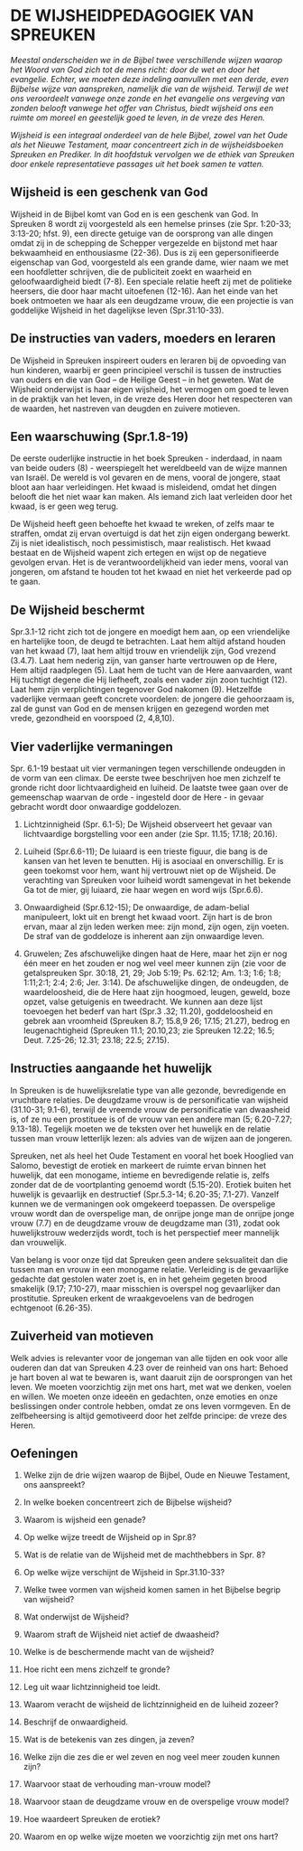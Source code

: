 # DE WIJSHEIDPEDAGOGIEK VAN SPREUKEN 

*Meestal onderscheiden we in de Bijbel twee verschillende wijzen waarop het Woord van God zich tot de mens richt: door de wet en door het evangelie. Echter, we moeten deze indeling aanvullen met een derde, even Bijbelse wijze van aanspreken, namelijk die van de wijsheid. Terwijl de wet ons veroordeelt vanwege onze zonde en het evangelie ons vergeving van zonden belooft vanwege het offer van Christus, biedt wijsheid ons een ruimte om moreel en geestelijk goed te leven, in de vreze des Heren.*

*Wijsheid is een integraal onderdeel van de hele Bijbel, zowel van het Oude als het Nieuwe Testament, maar concentreert zich in de wijsheidsboeken Spreuken en Prediker. In dit hoofdstuk vervolgen we de ethiek van Spreuken door enkele representatieve passages uit het boek samen te vatten.*

## Wijsheid is een geschenk van God 

Wijsheid in de Bijbel komt van God en is een geschenk van God.  In Spreuken 8 wordt zij voorgesteld als een hemelse prinses (zie Spr. 1:20-33; 3:13-20; hfst. 9), een directe getuige van de oorsprong van alle dingen omdat zij in de schepping de Schepper vergezelde en bijstond met haar bekwaamheid en enthousiasme (22-36). Dus is zij een gepersonifieerde eigenschap van God, voorgesteld als een grande dame, wier naam we met een hoofdletter schrijven, die de publiciteit zoekt en waarheid en geloofwaardigheid biedt (7-8). Een speciale relatie heeft zij met de politieke heersers, die door haar macht uitoefenen (12-16). Aan het einde van het boek ontmoeten we haar als een deugdzame vrouw, die een projectie is van goddelijke Wijsheid in het dagelijkse leven (Spr.31:10-33). 

## De instructies van vaders, moeders en leraren 

De Wijsheid in Spreuken inspireert ouders en leraren bij de opvoeding van hun kinderen, waarbij er geen principieel verschil is tussen de instructies van ouders en die van God – de Heilige Geest – in het geweten. Wat de Wijsheid onderwijst is haar eigen wijsheid, het vermogen om goed te leven in de praktijk van het leven, in de vreze des Heren door het respecteren van de waarden, het nastreven van deugden en zuivere motieven. 

## Een waarschuwing (Spr.1.8-19)

De eerste ouderlijke instructie in het boek Spreuken - inderdaad, in naam van beide ouders (8) - weerspiegelt het wereldbeeld van de wijze mannen van Israël. De wereld is vol gevaren en de mens, vooral de jongere, staat bloot aan haar verleidingen. Het kwaad is misleidend, omdat het dingen belooft die het niet waar kan maken. Als iemand zich laat verleiden door het kwaad, is er geen weg terug. 

De Wijsheid heeft geen behoefte het kwaad te wreken, of zelfs maar te straffen, omdat zij ervan overtuigd is dat het zijn eigen ondergang bewerkt. Zij is niet idealistisch, noch pessimistisch, maar realistisch. Het kwaad bestaat en de Wijsheid wapent zich ertegen en wijst op de negatieve gevolgen ervan. Het is de verantwoordelijkheid van ieder mens, vooral van jongeren, om afstand te houden tot het kwaad en niet het verkeerde pad op te gaan. 

## De Wijsheid beschermt

Spr.3.1-12 richt zich tot de jongere en moedigt hem aan, op een vriendelijke en hartelijke toon, de deugd te betrachten. Laat hem altijd afstand houden van het kwaad (7), laat hem altijd trouw en vriendelijk zijn, God vrezend (3.4.7). Laat hem nederig zijn, van ganser harte vertrouwen op de Here, Hem altijd raadplegen (5). Laat hem de tucht van de Here aanvaarden, want Hij tuchtigt degene die Hij liefheeft, zoals een vader zijn zoon tuchtigt (12). Laat hem zijn verplichtingen tegenover God nakomen (9). Hetzelfde vaderlijke vermaan geeft concrete voordelen: de jongere die gehoorzaam is, zal de gunst van God en de mensen krijgen en gezegend worden met vrede, gezondheid en voorspoed (2, 4,8,10). 

## Vier vaderlijke vermaningen

Spr. 6.1-19 bestaat uit vier vermaningen tegen verschillende ondeugden in de vorm van een climax. De eerste twee beschrijven hoe men zichzelf te gronde richt door lichtvaardigheid en luiheid. De laatste twee gaan over de gemeenschap waarvan de orde - ingesteld door de Here - in gevaar gebracht wordt door onwaardige goddelozen. 

1. Lichtzinnigheid (Spr. 6.1-5); De Wijsheid observeert het gevaar van lichtvaardige borgstelling voor een ander (zie Spr. 11.15; 17.18; 20.16).
	
2. Luiheid (Spr.6.6-11); De luiaard is een trieste figuur, die bang is de kansen van het leven te benutten. Hij is asociaal en onverschillig. Er is geen toekomst voor hem, want hij vertrouwt niet op de Wijsheid. De verachting van Spreuken voor luiheid wordt samengevat in het bekende Ga tot de mier, gij luiaard, zie haar wegen en word wijs (Spr.6.6). 

3. Onwaardigheid (Spr.6.12-15); De onwaardige, de adam-belial manipuleert, lokt uit en brengt het kwaad voort. Zijn hart is de bron ervan, maar al zijn leden werken mee: zijn mond, zijn ogen, zijn voeten. De straf van de goddeloze is inherent aan zijn onwaardige leven. 
 	
4. Gruwelen; Zes afschuwelijke dingen haat de Here, maar het zijn er nog één meer en het zouden er nog wel veel meer kunnen zijn (zie voor de getalspreuken Spr. 30:18, 21, 29; Job 5:19; Ps. 62:12; Am. 1:3; 1:6; 1:8; 1:11;2:1; 2:4; 2:6; Jer. 3:14). De afschuwelijke dingen, de ondeugden, de waardeloosheid, die de Here haat zijn hoogmoed, leugen, geweld, boze opzet, valse getuigenis en tweedracht. We kunnen aan deze lijst toevoegen het bederf van hart (Spr.3 .32; 11.20), goddeloosheid en gebrek aan vroomheid (Spreuken 8.7; 15.8,9 26; 17.15; 21.27), bedrog en leugenachtigheid (Spreuken 11.1; 20.10,23; zie Spreuken 12.22; 16.5; Deut. 7.25-26; 12.31; 23.18; 22.5; 27.15).

## Instructies aangaande het huwelijk

In Spreuken is de huwelijksrelatie type van alle gezonde, bevredigende en vruchtbare relaties. De deugdzame vrouw is de personificatie van wijsheid (31.10-31; 9.1-6), terwijl de vreemde vrouw de personificatie van dwaasheid is, of ze nu een prostituee is of de vrouw van een andere man (5; 6.20-7.27; 9.13-18). Tegelijk moeten we de teksten over het huwelijk en de relatie tussen man vrouw letterlijk lezen: als advies van de wijzen aan de jongeren. 
	
Spreuken, net als heel het Oude Testament en vooral het boek Hooglied van Salomo, bevestigt de erotiek en markeert de ruimte ervan binnen het huwelijk, dat een monogame, intieme en bevredigende relatie is, zelfs zonder dat de de voortplanting genoemd wordt (5.15-20). Erotiek buiten het huwelijk is gevaarlijk en destructief (Spr.5.3-14; 6.20-35; 7.1-27). Vanzelf kunnen we de vermaningen ook omgekeerd toepassen. De overspelige vrouw wordt dan de overspelige man, de onrijpe jonge man de onrijpe jonge vrouw (7.7) en de deugdzame vrouw de deugdzame man (31), zodat ook huwelijkstrouw wederzijds wordt, toch is het perspectief meer mannelijk dan vrouwelijk.

Van belang is voor onze tijd dat Spreuken geen andere seksualiteit dan die tussen man en vrouw in een monogame relatie. Verleiding is de gevaarlijke gedachte dat gestolen water zoet is, en in het geheim gegeten brood smakelijk (9.17; 7.10-27), maar misschien is overspel nog gevaarlijker dan prostitutie. Spreuken erkent de wraakgevoelens van de bedrogen echtgenoot (6.26-35). 

## Zuiverheid van motieven
Welk advies is relevanter voor de jongeman van alle tijden en ook voor alle ouderen dan dat van Spreuken 4.23 over de reinheid van ons hart: Behoed je hart boven al wat te bewaren is, want daaruit zijn de oorsprongen van het leven. We moeten voorzichtig zijn met ons hart, met wat we denken, voelen en willen. We moeten onze ideeën en gedachten, onze emoties en onze beslissingen onder controle hebben, omdat ze ons leven vormgeven. En de zelfbeheersing is altijd gemotiveerd door het zelfde principe: de vreze des Heren.

## Oefeningen

1. Welke zijn de drie wijzen waarop de Bijbel, Oude en Nieuwe Testament, ons aanspreekt?

2. In welke boeken concentreert zich de Bijbelse wijsheid?

3. Waarom is wijsheid een genade?

4. Op welke wijze treedt de Wijsheid op in Spr.8?

5. Wat is de relatie van de Wijsheid met de machthebbers in Spr. 8?

6. Op welke wijze verschijnt de Wijsheid in Spr.31.10-33?

7. Welke twee vormen van wijsheid komen samen in het Bijbelse begrip van wijsheid?

8. Wat onderwijst de Wijsheid?

9. Waarom straft de Wijsheid niet actief de dwaasheid?

10. Welke is de beschermende macht van de wijsheid?

11. Hoe richt een mens zichzelf te gronde?

12. Leg uit waar lichtzinnigheid toe leidt.

13. Waarom veracht de wijsheid de lichtzinnigheid en de luiheid zozeer?

14. Beschrijf de onwaardigheid.

15. Wat is de betekenis van zes dingen, ja zeven?

16. Welke zijn die zes die er wel zeven en nog veel meer zouden kunnen zijn?

17. Waarvoor staat de verhouding man-vrouw model?

18. Waarvoor staan de deugdzame vrouw en de overspelige vrouw model?

19. Hoe waardeert Spreuken de erotiek?

20. Waarom en op welke wijze moeten we voorzichtig zijn met ons hart?

